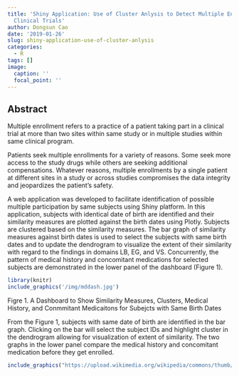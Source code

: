 ```yaml
---
title: 'Shiny Application: Use of Cluster Anlysis to Detect Multiple Enrollments in
  Clinical Trials'
author: Dongsun Cao
date: '2019-01-26'
slug: shiny-application-use-of-cluster-anlysis
categories:
  - R
tags: []
image:
  caption: ''
  focal_point: ''
---
```


## Abstract
Multiple enrollment refers to a practice of a patient taking part in a clinical trial at more than two sites within same study or in multiple studies within same clinical program.

Patients seek multiple enrollments for a variety of reasons. Some seek more access to the study drugs while others are seeking additional compensations. Whatever reasons, multiple enrollments by a single patient at different sites in a study or across studies compromises the data integrity and jeopardizes the patient’s safety.

A web application was developed to facilitate identification of possible multiple participation by same subjects using Shiny platform. In this application, subjects with identical date of birth are identified and their similarity measures are plotted against the birth dates using Plotly. Subjects are clustered based on the similarity measures. The bar graph of similarity measures against birth dates is used to select the subjects with same birth dates and to update the dendrogram to visualize the extent of their similarity with regard to the findings in domains LB, EG, and VS. Concurrently, the pattern of medical history and concomitant medications for selected subjects are demonstrated in the lower panel of the dashboard (Figure 1).


```r
library(knitr)  
include_graphics('/img/mddash.jpg') 

```

Figre 1. A Dashboard to Show Similarity Measures, Clusters, Medical History, and Conmmitant Medicaitons for Subejcts with Same Birth Dates

From the Figure 1, subjects with same date of birth are identified in the bar graph.  Clicking on the bar will select the subject IDs and highlight cluster in the dendrogram allowing for visualization of extent of similarity. The two graphs in the lower panel compare the medical history and concomitant medication before they get enrolled.

```r

include_graphics("https://upload.wikimedia.org/wikipedia/commons/thumb/2/2e/MC_Drei-Finger-Faultier.jpg/330px-MC_Drei-Finger-Faultier.jpg")
```